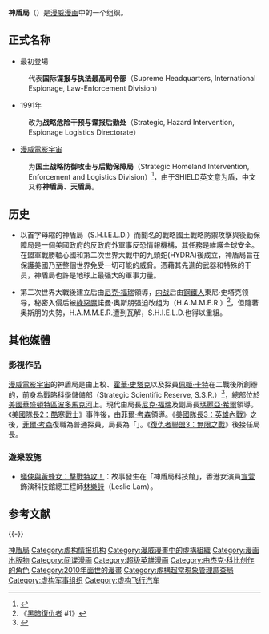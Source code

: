 {{About||電視連續劇|神盾局特工}}
{{noteTA
|G1=美国漫画
|1=zh-hk:侯活·史達;zh-tw:霍華·史塔克;
|2=zh-tw:行星吞噬者; zh-hk:銀河王
|3=zh-cn:尼克·弗瑞; zh-tw:尼克·福瑞; zh-hk:費尼克;
|4=zh-hk:史達;zh-tw:史塔克;
}}
{{Infobox comics organization
|image= MarvelShield.jpg
|imagesize= 
|caption=[[尼克·福瑞|尼克·福瑞]]与S.H.I.E.L.D.标志（《秘密战争》平装本封底）
|publisher=[[漫威漫画|漫威漫画]]
|debut=《{{link-en|奇异故事|Strange Tales}}#135》（1965年8月）
|creators= [[斯坦·李|斯坦·李]]与[[杰克·科比|杰克·科比]]
|founder= [[霍華·史達克|霍華·史達克]] 查斯特·菲利普斯及[[佩姬·卡特|佩姬·卡特]]
|leader= [[艾爾方索·麥肯齊|艾爾方索·麥肯齊]]
|former leader= 
* [[菲爾·考森|菲爾·考森]]
|type=[[情报机构|情报机构]]、{{le|執法機關|List of special law enforcement units}}
|employees=
|fullroster={{link-en|S.H.I.E.L.D.成员列表|List of S.H.I.E.L.D. members}}
|cat=
|subcat=
|sortkey=S.H.I.E.L.D.
|}}
'''神盾局'''（{{lang-en|'''S.H.I.E.L.D.'''}}）是[[漫威漫画|漫威漫画]]中的一个组织。

== 正式名称 ==
*最初登場
:代表'''国际谍报与执法最高司令部'''（Supreme Headquarters, International Espionage, Law-Enforcement Division）
*1991年
:改为'''战略危险干预与谍报后勤处'''（Strategic, Hazard Intervention, Espionage Logistics Directorate）
*[[漫威電影宇宙|漫威電影宇宙]]
:为'''国土战略防御攻击与后勤保障局'''（Strategic Homeland Intervention, Enforcement and Logistics Division）<ref>{{cite news|last=Franich|first=Darren|title=SHIELD: 10 Important Facts about Marvel's superspy organization|url=http://popwatch.ew.com/2013/09/24/shield-agents-marvel/|accessdate=25 September 2013|newspaper=Entertainment Weekly|date=24 September 2013|archive-date=2014-01-03|archive-url=https://web.archive.org/web/20140103205215/http://popwatch.ew.com/2013/09/24/shield-agents-marvel/|dead-url=no}}</ref>，由于SHIELD英文意为盾，中文又称'''神盾局'''、'''天盾局'''。

==历史==
*以首字母縮的神盾局（S.H.I.E.L.D.）而聞名的戰略國土戰略防禦攻擊與後勤保障局是一個美國政府的反政府外軍事反恐情報機構，其任務是維護全球安全。在盟軍戰勝軸心國和第二次世界大戰中的九頭蛇(HYDRA)後成立，神盾局旨在保護美國乃至整個世界免受一切可能的威脅。憑藉其先進的武器和特殊的干员，神盾局也許是地球上最强大的軍事力量。

*第二次世界大戰後建立后由[[尼克·福瑞|尼克·福瑞]]領導，[[内战_(漫画)|内战]]后由[[鋼鐵人|鋼鐵人]]東尼·史塔克领导，秘密入侵后被[[綠惡魔|綠惡魔]]諾曼·奥斯朋强迫改组为{{link-en|天錘局|H.A.M.M.E.R.}}（H.A.M.M.E.R.）<ref name="davengers1">《[[黑暗復仇者|黑暗復仇者]] #1》</ref>，但隨著奥斯朋的失勢，H.A.M.M.E.R.遭到瓦解，S.H.I.E.L.D.也得以重組。

==其他媒體==
===影視作品===
[[漫威電影宇宙|漫威電影宇宙]]的神盾局是由上校{{Le|查斯特·菲力浦斯 (漫威)|Chester Phillips|查斯特·菲力浦斯}}、[[霍華·史塔克|霍華·史塔克]]以及探員[[佩姬·卡特|佩姬·卡特]]在二戰後所創辦的，前身為戰略科學儲備部（Strategic Scientific Reserve, S.S.R.）<ref name=newsarama100406>{{Cite web |first=Chris |last=Arrant |url=http://www.newsarama.com/comics/SHIELD-Hickman-interview-100406.html |title=Writer Hickman Reveals the History of Marvel's S.H.I.E.L.D. |publisher=[[Newsarama|Newsarama]] |date=April 7, 2010 |accessdate=April 8, 2010 |archive-date=2013-11-10 |archive-url=https://web.archive.org/web/20131110022718/http://www.newsarama.com/5040-writer-hickman-reveals-the-history-of-marvel-s-s-h-i-e-l-d.html |dead-url=no }}</ref>，總部位於[[美國|美國]][[華盛頓特區|華盛頓特區]][[波多馬克河|波多馬克河]]上。現代由局長[[尼克·福瑞|尼克·福瑞]]及副局長[[瑪麗亞·希爾|瑪麗亞·希爾]]領導。《[[美國隊長2：酷寒戰士|美國隊長2：酷寒戰士]]》事件後，由[[菲爾·考森|菲爾·考森]]領導。《[[美國隊長3：英雄內戰|美國隊長3：英雄內戰]]》之後，[[菲爾·考森|菲爾·考森]]復職為普通探員，局長為「{{Le|愛國者 (漫画)|Patriot (comics)|愛國者}}」{{Le|杰弗瑞·梅斯|Jeffrey Mace}}。《[[復仇者聯盟3：無限之戰|復仇者聯盟3：無限之戰]]》後{{Le|艾爾方索·「麥克」·麥肯齊|Al MacKenzie}}接任局長。

===遊樂設施===
*[[蟻俠與黃蜂女：擊戰特攻！|蟻俠與黃蜂女：擊戰特攻！]]：故事發生在「神盾局科技館」，香港女演員[[宣萱|宣萱]]飾演科技館總工程師[[林樂詩|林樂詩]]（Leslie Lam）。

== 参考文献 ==
{{Reflist}}

{{-}}
{{神盾局}}
{{Navboxes
|title=相關主題
|list1=
{{美國隊長}}
{{鋼鐵人}}
{{黑寡婦 (漫威漫畫)}}
}}

[[Category:神盾局|]]
[[Category:虚构情报机构|Category:虚构情报机构]]
[[Category:漫威漫畫中的虛構組織|Category:漫威漫畫中的虛構組織]]
[[Category:漫画出版物|Category:漫画出版物]]
[[Category:间谍漫画|Category:间谍漫画]]
[[Category:超级英雄漫画|Category:超级英雄漫画]]
[[Category:由杰克·科比创作的角色|Category:由杰克·科比创作的角色]]
[[Category:2010年面世的漫畫|Category:2010年面世的漫畫]]
[[Category:虛構超常現象管理調查局|Category:虛構超常現象管理調查局]]
[[Category:虚构军事组织|Category:虚构军事组织]]
[[Category:虚构飞行汽车|Category:虚构飞行汽车]]